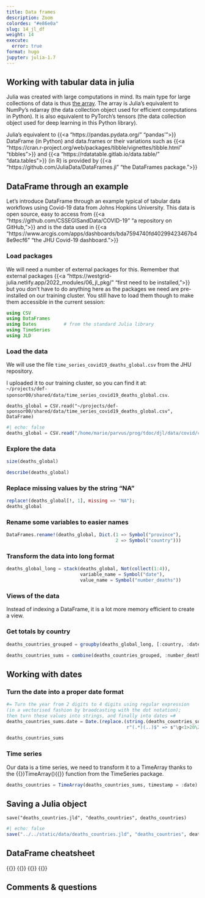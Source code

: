 ```yaml
---
title: Data frames
description: Zoom
colordes: "#e86e0a"
slug: 14_jl_df
weight: 14
execute:
  error: true
format: hugo
jupyter: julia-1.7
---
```


## Working with tabular data in julia

Julia was created with large computations in mind. Its main type for large collections of data is thus [the array](https://westgrid-julia.netlify.app/2022_modules/13_jl_arrays/). The array is Julia's equivalent to NumPy's ndarray (the data collection object used for efficient computations in Python). It is also equivalent to PyTorch's tensors (the data collection object used for deep learning in this Python library).

Julia's equivalent to {{<a "https://pandas.pydata.org/" "pandas'">}} DataFrame (in Python) and data.frames or their variations such as {{<a "https://cran.r-project.org/web/packages/tibble/vignettes/tibble.html" "tibbles">}} and {{<a "https://rdatatable.gitlab.io/data.table/" "data.tables">}} (in R) is provided by {{<a "https://github.com/JuliaData/DataFrames.jl" "the DataFrames package.">}}

## DataFrame through an example

Let's introduce DataFrame through an example typical of tabular data workflows using Covid-19 data from Johns Hopkins University. This data is open source, easy to access from {{<a "https://github.com/CSSEGISandData/COVID-19" "a repository on GitHub,">}} and is the data used in {{<a "https://www.arcgis.com/apps/dashboards/bda7594740fd40299423467b48e9ecf6" "the JHU Covid-19 dashboard.">}}

### Load packages

We will need a number of external packages for this. Remember that external packages {{<a "https://westgrid-julia.netlify.app/2022_modules/06_jl_pkg/" "first need to be installed,">}} but you don't have to do anything here as the packages we need are pre-installed on our training cluster. You still have to load them though to make them accessible in the current session:

```julia
using CSV
using DataFrames
using Dates          # from the standard Julia library
using TimeSeries
using JLD
```

### Load the data

We will use the file `time_series_covid19_deaths_global.csv` from the JHU repository.

I uploaded it to our training cluster, so you can find it at: \
`~/projects/def-sponsor00/shared/data/time_series_covid19_deaths_global.csv`.

```.julia
deaths_global = CSV.read("~/projects/def-sponsor00/shared/data/time_series_covid19_deaths_global.csv", DataFrame)
```

```julia
#| echo: false
deaths_global = CSV.read("/home/marie/parvus/prog/tdoc/djl/data/covid/csse_covid_19_data/csse_covid_19_time_series/time_series_covid19_deaths_global.csv", DataFrame)
```

### Explore the data

```julia
size(deaths_global)
```
```julia
describe(deaths_global)
```

### Replace missing values by the string "NA"

```julia
replace!(deaths_global[!, 1], missing => "NA");
deaths_global
```

### Rename some variables to easier names

```julia
DataFrames.rename!(deaths_global, Dict.(1 => Symbol("province"),
                                        2 => Symbol("country")))
```

### Transform the data into long format

```julia
deaths_global_long = stack(deaths_global, Not(collect(1:4)),
                           variable_name = Symbol("date"),
                           value_name = Symbol("number_deaths"))
```

### Views of the data

Instead of indexing a DataFrame, it is a lot more memory efficient to create a view.

### Get totals by country

```julia
deaths_countries_grouped = groupby(deaths_global_long, [:country, :date])
```
```julia
deaths_countries_sums = combine(deaths_countries_grouped, :number_deaths => sum)
```

## Working with dates

### Turn the date into a proper date format

```julia
#= Turn the year from 2 digits to 4 digits using regular expression
(in a vectorised fashion by braodcasting with the dot notation);
then turn these values into strings, and finally into dates =#
deaths_countries_sums.date = Date.(replace.(string.(deaths_countries_sums[!, 2]),
                                            r"(.*)(..)$" => s"\g<1>20\2"), "m/dd/yy")
```
```julia
deaths_countries_sums
```

### Time series

Our data is a time series, we need to transform it to a TimeArray thanks to the {{<c>}}TimeArray(){{</c>}} function from the TimeSeries package.

```julia
deaths_countries = TimeArray(deaths_countries_sums, timestamp = :date)
```

## Saving a Julia object

```.julia
save("deaths_countries.jld", "deaths_countries", deaths_countries)
```
```julia
#| echo: false
save("../../static/data/deaths_countries.jld", "deaths_countries", deaths_countries)
```

## DataFrame cheatsheet

{{<imgmshadow src="/img/dataframes-0.png" title="" width="%" line-height="1.0rem">}}
{{</imgmshadow>}}
{{<imgmshadow src="/img/dataframes-1.png" title="" width="%" line-height="1.0rem">}}
{{</imgmshadow>}}

## Comments & questions
